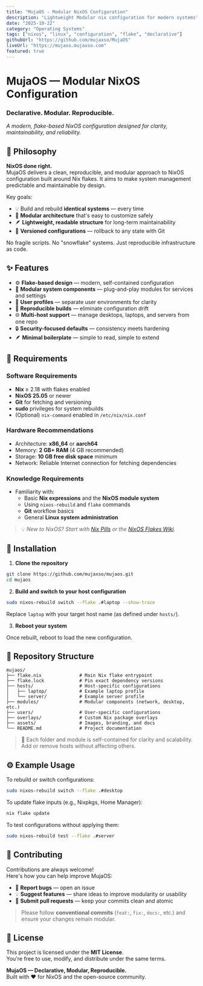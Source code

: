 ```yaml
---
title: "MujaOS - Modular NixOS Configuration"
description: "Lightweight Modular nix configuration for modern systems"
date: "2025-10-22"
category: "Operating Systems"
tags: ["nixos", "linux", "configuration", "flake", "declarative"]
githubUrl: "https://github.com/mujaxso/MujaOS"
liveUrl: "https://mujaos.mujaxso.com"
featured: true
---
```


# MujaOS — Modular NixOS Configuration

### **Declarative. Modular. Reproducible.**

*A modern, flake-based NixOS configuration designed for clarity, maintainability, and reliability.*

## 🧠 Philosophy

**NixOS done right.**\
MujaOS delivers a clean, reproducible, and modular approach to NixOS configuration built around Nix flakes. It aims to make system management predictable and maintainable by design.

Key goals:

- 💡 Build and rebuild **identical systems** — every time
- 🧩 **Modular architecture** that's easy to customize safely
- 🪶 **Lightweight, readable structure** for long-term maintainability
- 🔁 **Versioned configurations** — rollback to any state with Git

No fragile scripts. No "snowflake" systems. Just reproducible infrastructure as code.

## ✨ Features

- ⚙️ **Flake-based design** — modern, self-contained configuration
- 🧩 **Modular system components** — plug-and-play modules for services and settings
- 🧰 **User profiles** — separate user environments for clarity
- 🔁 **Reproducible builds** — eliminate configuration drift
- 🌐 **Multi-host support** — manage desktops, laptops, and servers from one repo
- 🔒 **Security-focused defaults** — consistency meets hardening
- 🪶 **Minimal boilerplate** — simple to read, simple to extend

## 🧩 Requirements

### **Software Requirements**

- **Nix** ≥ 2.18 with flakes enabled
- **NixOS 25.05** or newer
- **Git** for fetching and versioning
- **sudo** privileges for system rebuilds
- (Optional) `nix-command` enabled in `/etc/nix/nix.conf`

### **Hardware Recommendations**

- Architecture: **x86_64** or **aarch64**
- Memory: **2 GB+ RAM** (4 GB recommended)
- Storage: **10 GB free disk space** minimum
- Network: Reliable Internet connection for fetching dependencies

### **Knowledge Requirements**

- Familiarity with:
  - Basic **Nix expressions** and the **NixOS module system**
  - Using `nixos-rebuild` and `flake` commands
  - **Git** workflow basics
  - General **Linux system administration**

> 💡 *New to NixOS? Start with [Nix Pills](https://nixos.org/guides/nix-pills/) or the [NixOS Flakes Wiki](https://nixos.wiki/wiki/Flakes).*

## 🚀 Installation

1. **Clone the repository**

```bash
git clone https://github.com/mujaxso/mujaos.git
cd mujaos
```

2. **Build and switch to your host configuration**

```bash
sudo nixos-rebuild switch --flake .#laptop --show-trace
```

Replace `laptop` with your target host name (as defined under `hosts/`).

3. **Reboot your system**

Once rebuilt, reboot to load the new configuration.

## 🧭 Repository Structure

```
mujaos/
├── flake.nix              # Main Nix flake entrypoint
├── flake.lock             # Pin exact dependency versions
├── hosts/                 # Host-specific configurations
│   ├── laptop/            # Example laptop profile
│   └── server/            # Example server profile
├── modules/               # Modular components (network, desktop, etc.)
├── users/                 # User-specific configurations
├── overlays/              # Custom Nix package overlays
├── assets/                # Images, branding, and docs
└── README.md              # Project documentation
```

> 🧩 Each folder and module is self-contained for clarity and scalability. Add or remove hosts without affecting others.

## ⚙️ Example Usage

To rebuild or switch configurations:

```bash
sudo nixos-rebuild switch --flake .#desktop
```

To update flake inputs (e.g., Nixpkgs, Home Manager):

```bash
nix flake update
```

To test configurations without applying them:

```bash
sudo nixos-rebuild test --flake .#server
```

## 🤝 Contributing

Contributions are always welcome!\
Here's how you can help improve MujaOS:

- 🐛 **Report bugs** — open an issue
- 💡 **Suggest features** — share ideas to improve modularity or usability
- 🔧 **Submit pull requests** — keep your commits clean and atomic

> Please follow **conventional commits** (`feat:`, `fix:`, `docs:`, etc.) and ensure your changes remain modular.

## 📄 License

This project is licensed under the **MIT License**.\
You're free to use, modify, and distribute under the same terms.

**MujaOS — Declarative, Modular, Reproducible.**\
Built with ❤️ for NixOS and the open-source community.
